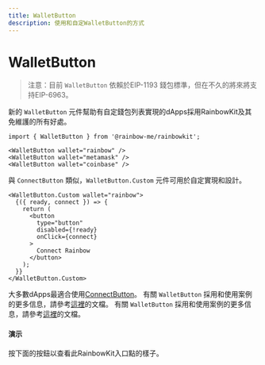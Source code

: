 ```yaml
---
title: WalletButton
description: 使用和自定WalletButton的方式
---
```


# WalletButton

> 注意：目前 `WalletButton` 依賴於EIP-1193 錢包標準，但在不久的將來將支持EIP-6963。

新的 `WalletButton` 元件幫助有自定錢包列表實現的dApps採用RainbowKit及其免維護的所有好處。

```tsx
import { WalletButton } from '@rainbow-me/rainbowkit';

<WalletButton wallet="rainbow" />
<WalletButton wallet="metamask" />
<WalletButton wallet="coinbase" />
```

與 `ConnectButton` 類似，`WalletButton.Custom` 元件可用於自定實現和設計。

```tsx
<WalletButton.Custom wallet="rainbow">
  {({ ready, connect }) => {
    return (
      <button
        type="button"
        disabled={!ready}
        onClick={connect}
      >
        Connect Rainbow
      </button>
    );
  }}
</WalletButton.Custom>
```

大多數dApps最適合使用[ConnectButton](https://www.rainbowkit.com/docs/connect-button)。 有關 `WalletButton` 採用和使用案例的更多信息，請參考[這裡](https://www.rainbowkit.com/docs/wallet-button)的文檔。 有關 `WalletButton` 採用和使用案例的更多信息，請參考[這裡](https://www.rainbowkit.com/docs/wallet-button)的文檔。

#### 演示

按下面的按鈕以查看此RainbowKit入口點的樣子。

<WalletButtonDemo />
